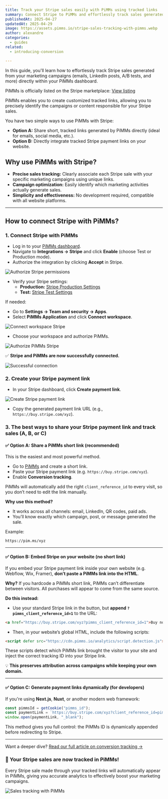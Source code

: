 ```yaml
---
title: Track your Stripe sales easily with PiMMs using tracked links
summary: Connect Stripe to PiMMs and effortlessly track sales generated from your email campaigns, LinkedIn posts, A/B testing, and more using custom tracked links.
publishedAt: 2025-04-27
updatedAt: 2025-04-29
image: https://assets.pimms.io/stripe-sales-tracking-with-pimms.webp
author: alexandre
categories:
  - guides
related:
  - introducing-conversion

---
```


In this guide, you'll learn how to effortlessly track Stripe sales generated from your marketing campaigns (emails, LinkedIn posts, A/B tests, and more) directly within your PiMMs dashboard.

PiMMs is officially listed on the Stripe marketplace: [View listing](https://marketplace.stripe.com/apps/pimms)

PiMMs enables you to create customized tracked links, allowing you to precisely identify the campaigns or content responsible for your Stripe sales.

You have two simple ways to use PiMMs with Stripe:

- **Option A:** Share short, tracked links generated by PiMMs directly (ideal for emails, social media, etc.).
- **Option B:** Directly integrate tracked Stripe payment links on your website.

## Why use PiMMs with Stripe?

- **Precise sales tracking:** Clearly associate each Stripe sale with your specific marketing campaigns using unique links.
- **Campaign optimization:** Easily identify which marketing activities actually generate sales.
- **Simplicity and effectiveness:** No development required, compatible with all website platforms.

---

## How to connect Stripe with PiMMs?

### 1\. Connect Stripe with PiMMs

- Log in to your [PiMMs dashboard](https://app.pimms.io).
- Navigate to **Integrations → Stripe** and click **Enable** (choose Test or Production mode).
- Authorize the integration by clicking **Accept** in Stripe.

![Authorize Stripe permissions](https://assets.pimms.io/stripe-accept-permissions.webp)

- Verify your Stripe settings:
  - **Production:** [Stripe Production Settings](https://dashboard.stripe.com/settings/apps/pimms.io)
  - **Test:** [Stripe Test Settings](https://dashboard.stripe.com/test/settings/apps/pimms.io)

If needed:
- Go to **Settings → Team and security → Apps**.
- Select **PiMMs Application** and click **Connect workspace**.

![Connect workspace Stripe](https://assets.pimms.io/stripe-connect-workspace.webp)

- Choose your workspace and authorize PiMMs.

![Authorize PiMMs Stripe](https://assets.pimms.io/stripe-authorize-permissions.webp)

✅ **Stripe and PiMMs are now successfully connected.**

![Successful connection](https://assets.pimms.io/stripe-connected.webp)

### 2\. Create your Stripe payment link

- In your Stripe dashboard, click **Create payment link**.

![Create Stripe payment link](https://assets.pimms.io/stripe-create-payment-link.webp)

- Copy the generated payment link URL (e.g., `https://buy.stripe.com/xyz`).

### 3. The best ways to share your Stripe payment link and track sales (A, B, or C)

#### ✅ Option A: Share a PiMMs short link (recommended)

This is the easiest and most powerful method.

- Go to [PiMMs](https://app.pimms.io) and create a short link.
- Paste your Stripe payment link (e.g. `https://buy.stripe.com/xyz`).
- Enable **Conversion tracking**.

PiMMs will automatically add the right `client_reference_id` to every visit, so you don’t need to edit the link manually.

**Why use this method?**
- It works across all channels: email, LinkedIn, QR codes, paid ads.
- You’ll know exactly which campaign, post, or message generated the sale.

Example:
```
https://pim.ms/xyz
```

---

#### ✅ Option B: Embed Stripe on your website (no short link)

If you embed your Stripe payment link inside your own website (e.g. Webflow, Wix, Framer), **don’t paste a PiMMs link into the HTML**.

**Why?**
If you hardcode a PiMMs short link, PiMMs can’t differentiate between visitors. All purchases will appear to come from the same source.

**Do this instead:**
- Use your standard Stripe link in the button, but **append `?pimms_client_reference_id=1`** to the URL:

```html
<a href="https://buy.stripe.com/xyz?pimms_client_reference_id=1">Buy now</a>
```

- Then, in your website’s global HTML, include the following scripts:

```html
<script defer src="https://cdn.pimms.io/analytics/script.detection.js"></script>
```

These scripts detect which PiMMs link brought the visitor to your site and inject the correct tracking ID into your Stripe link.

💡 **This preserves attribution across campaigns while keeping your own domain.**

---

#### ✅ Option C: Generate payment links dynamically (for developers)

If you're using **Next.js**, **Nuxt**, or another modern web framework:

```js
const pimmsId = getCookie("pimms_id");
const paymentLink = `https://buy.stripe.com/xyz?client_reference_id=pimms_id_${pimmsId}`;
window.open(paymentLink, "_blank");
```

This method gives you full control: the PiMMs ID is dynamically appended before redirecting to Stripe.

---

Want a deeper dive? [Read our full article on conversion tracking →](/blog/introducing-conversion)

### 🎉 Your Stripe sales are now tracked in PiMMs!

Every Stripe sale made through your tracked links will automatically appear in PiMMs, giving you accurate analytics to effectively boost your marketing campaigns.

![Sales tracking with PiMMs](https://assets.pimms.io/stripe-sales-tracking.webp?v=2)